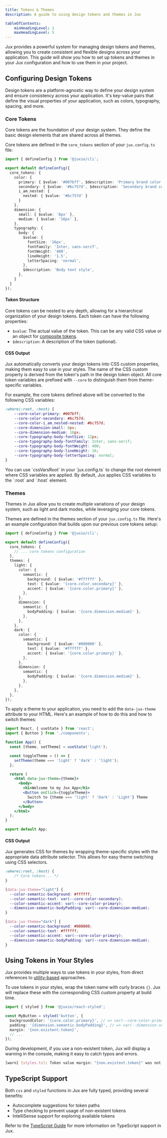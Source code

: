 ```yaml
---
title: Tokens & Themes
description: A guide to using design tokens and themes in Jux

tableOfContents:
    minHeadingLevel: 1
    maxHeadingLevel: 5
---
```



Jux provides a powerful system for managing design tokens and themes, allowing you to create consistent and flexible designs across your application. This guide will show you how to set up tokens and themes in your Jux configuration and how to use them in your project.

## Configuring Design Tokens

Design tokens are a platform-agnostic way to define your design system and ensure consistency across your application. It's key-value pairs that define the visual properties of your application, such as colors, typography, spacing, and more.

### Core Tokens

Core tokens are the foundation of your design system. They define the basic design elements that are shared across all themes.

Core tokens are defined in the `core_tokens` section of your `jux.config.ts` file:

```typescript
import { defineConfig } from '@juxio/cli';

export default defineConfig({
  core_tokens: {
    color: {
      primary: { $value: '#007bff', $description: 'Primary brand color' },
      secondary: { $value: '#6c757d', $description: 'Secondary brand color' },
      i_am_nested: {
        nested: { $value: '#6c757d' }
      }
    },
    dimension: {
      small: { $value: '8px' },
      medium: { $value: '16px' },
    },
    typography: {
      body: {
        $value: {
          fontSize: '16px',
          fontFamily: 'Inter, sans-serif',
          fontWeight: '400',
          lineHeight: '1.5',
          letterSpacing: 'normal',
        },
        $description: 'Body text style',
      },
    }
  }
});
```

#### Token Structure

Core tokens can be nested to any depth, allowing for a hierarchical organization of your design tokens. Each token can have the following properties:

- `$value`: The actual value of the token. This can be any valid CSS value or an object for [composite tokens](#composite-tokens).
- `$description`: A description of the token (optional).

#### CSS Output

Jux automatically converts your design tokens into CSS custom properties, making them easy to use in your styles. The name of the CSS custom property is derived from the token's path in the design token object. All core token variables are prefixed with `--core` to distinguish them from theme-specific variables.

For example, the core tokens defined above will be converted to the following CSS variables:

```css
:where(:root, :host) {
    --core-color-primary: #007bff;
    --core-color-secondary: #6c757d;
    --core-color-i_am_nested-nested: #6c757d;
    --core-dimension-small: 8px;
    --core-dimension-medium: 16px;
    --core-typography-body-fontSize: 12px;
    --core-typography-body-fontFamily: Inter, sans-serif;
    --core-typography-body-fontWeight: 400;
    --core-typography-body-lineHeight: 16;
    --core-typography-body-letterSpacing: normal;
}
```

<Aside type="tip">
    You can use `cssVarsRoot` in your `jux.config.ts` to change the root element where CSS variables are applied. By default, Jux applies CSS variables to the `:root` and `:host` element.
</Aside>

### Themes

Themes in Jux allow you to create multiple variations of your design system, such as light and dark modes, while leveraging your core tokens.

Themes are defined in the themes section of your `jux.config.ts` file. Here's an example configuration that builds upon our previous core tokens setup:

```typescript
import { defineConfig } from '@juxio/cli';

export default defineConfig({
  core_tokens: {
    // ... core tokens configuration
  },
  themes: {
    light: {
      color: {
        semantic: {
          background: { $value: '#ffffff' },
          text: { $value: '{core.color.secondary}' },
          accent: { $value: '{core.color.primary}' },
        },
      },
      dimension: {
        semantic: {
          bodyPadding: { $value: '{core.dimension.medium}' },
        },
      },
    },
    dark: {
      color: {
        semantic: {
          background: { $value: '#000000' },
          text: { $value: '#ffffff' },
          accent: { $value: '{core.color.primary}' },
        },
      },
      dimension: {
        semantic: {
          bodyPadding: { $value: '{core.dimension.medium}' },
        },
      },
    },
  },
});
```

To apply a theme to your application, you need to add the `data-jux-theme` attribute to your HTML. Here's an example of how to do this and how to switch themes:

```jsx
import React, { useState } from 'react';
import { Button } from './components';

function App() {
  const [theme, setTheme] = useState('light');

  const toggleTheme = () => {
    setTheme(theme === 'light' ? 'dark' : 'light');
  };

  return (
    <html data-jux-theme={theme}>
      <body>
        <h1>Welcome to my Jux App</h1>
        <Button onClick={toggleTheme}>
          Switch to {theme === 'light' ? 'Dark' : 'Light'} Theme
        </Button>
      </body>
    </html>
  );
}

export default App;
```

#### CSS Output

Jux generates CSS for themes by wrapping theme-specific styles with the appropriate data attribute selector. This allows for easy theme switching using CSS selectors.

```css
:where(:root, :host) {
    /* Core tokens... */
}

[data-jux-theme="light"] {
  --color-semantic-background: #ffffff;
  --color-semantic-text: var(--core-color-secondary);
  --color-semantic-accent: var(--core-color-primary);
  --dimension-semantic-bodyPadding: var(--core-dimension-medium);
}

[data-jux-theme="dark"] {
  --color-semantic-background: #000000;
  --color-semantic-text: #ffffff;
  --color-semantic-accent: var(--core-color-primary);
  --dimension-semantic-bodyPadding: var(--core-dimension-medium);
}
```

## Using Tokens in Your Styles

Jux provides multiple ways to use tokens in your styles, from direct references to [utility-based](/developers/customization/utilities) approaches.

To use tokens in your styles, wrap the token name with curly braces `{}`. Jux will replace these with the corresponding CSS custom property at build time.

```typescript
import { styled } from '@juxio/react-styled';

const MyButton = styled('button', {
  backgroundColor: '{core.color.primary}', // => var(--core-color-primary)
  padding: '{dimension.semantic.bodyPadding}', // => var(--dimension-semantic-bodyPadding)
  margin: '{non.existent.token}',
  // ...
});
```

During development, if you use a non-existent token, Jux will display a warning in the console, making it easy to catch typos and errors.

```bash title=Terminal
[warn] [styles.ts]: Token value margin: "{non.existent.token}" was not found in MyButton function
```

## TypeScript Support

Both `css` and `styled` functions in Jux are fully typed, providing several benefits:

- Autocomplete suggestions for token paths
- Type checking to prevent usage of non-existent tokens
- IntelliSense support for exploring available tokens

Refer to the [TypeScript Guide](/docs/developers/reference/typescript) for more information on TypeScript support in Jux.
